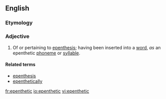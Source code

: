 ==English==

===Etymology===
{{PIE root|en|dʰeh₁}}
{{rfe|en}}

===Adjective===
{{en-adj|-}}

# {{label|en|linguistics}} Of or pertaining to [[epenthesis]]; having been inserted into a [[word]], ''as'' an epenthetic [[phoneme]] or [[syllable]].

====Related terms====
* [[epenthesis]]
* [[epenthetically]]

[[fr:epenthetic]]
[[io:epenthetic]]
[[vi:epenthetic]]